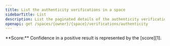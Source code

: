 ```yaml
---
title: List the authenticity verifications in a space
sidebarTitle: List
description: List the paginated details of the authenticity verifications in a space.
openapi: get /spaces/{owner}/{space}/verifications/authenticity
---
```


<Note>
  **Score:** Confidence in a positive result
  is represented by the [score][1].
</Note>

[1]: /api-reference/verifications/scores

